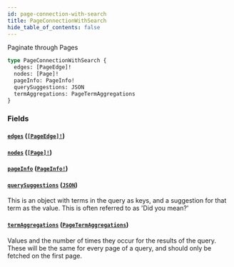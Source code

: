 ```yaml
---
id: page-connection-with-search
title: PageConnectionWithSearch
hide_table_of_contents: false
---
```



Paginate through Pages

```graphql
type PageConnectionWithSearch {
  edges: [PageEdge]!
  nodes: [Page]!
  pageInfo: PageInfo!
  querySuggestions: JSON
  termAggregations: PageTermAggregations
}
```


### Fields

#### [`edges`](#) ([`[PageEdge]!`](/developers/demandhq-apis/demand-api/graphql/reference/objects/page-edge))




#### [`nodes`](#) ([`[Page]!`](/developers/demandhq-apis/demand-api/graphql/reference/objects/page))




#### [`pageInfo`](#) ([`PageInfo!`](/developers/demandhq-apis/demand-api/graphql/reference/objects/page-info))




#### [`querySuggestions`](#) ([`JSON`](/developers/demandhq-apis/demand-api/graphql/reference/scalars/json))

This is an object with terms in the query as keys, and a suggestion for that
term as the value. This is often referred to as 'Did you mean?'


#### [`termAggregations`](#) ([`PageTermAggregations`](/developers/demandhq-apis/demand-api/graphql/reference/objects/page-term-aggregations))

Values and the number of times they occur for the results of the query. These
will be the same for every page of a query, and should only be fetched on the first page.




